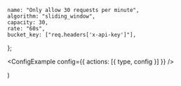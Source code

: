 
	name: "Only allow 30 requests per minute",
	algorithm: "sliding_window",
	capacity: 30,
	rate: "60s",
	bucket_key: ["req.headers['x-api-key']"],
};

  <ConfigExample config={{ actions: [{ type, config }] }} />

)
